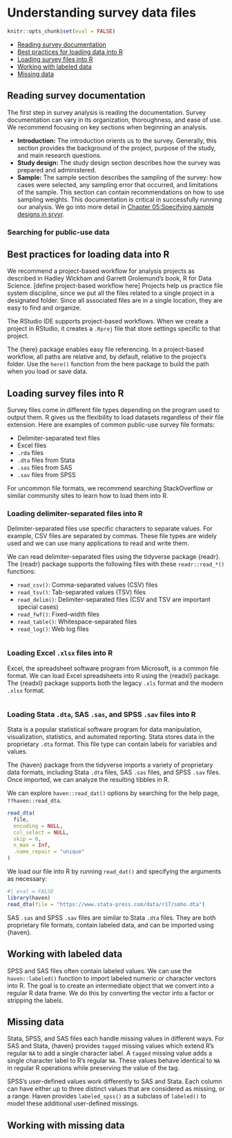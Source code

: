 # Understanding survey data files {#c03}

```r
knitr::opts_chunk$set(eval = FALSE)
```

* [Reading survey documentation](#reading-survey-documentation)
* [Best practices for loading data into R](#best-practices-for-loading-data-into-r)
* [Loading survey files into R](#loading-survey-files-into-r)
* [Working with labeled data](#working-with-labeled-data)
* [Missing data]

## Reading survey documentation

The first step in survey analysis is reading the documentation. Survey documentation can vary in its organization, thoroughness, and ease of use. We recommend focusing on key sections when beginning an analysis.

* **Introduction:** The introduction orients us to the survey. Generally, this section provides the background of the project, purpose of the study, and main research questions.
* **Study design:** The study design section describes how the survey was prepared and administered.
* **Sample:** The sample section describes the sampling of the survey: how cases were selected, any sampling error that occurred, and limitations of the sample. This section can contain recommendations on how to use sampling weights. This documentation is critical in successfully running our analysis. We go into more detail in [Chapter 05:Specifying sample designs in srvyr](#c05).

### Searching for public-use data



## Best practices for loading data into R

We recommend a project-based workflow for analysis projects as described in Hadley Wickham and Garrett Grolemund's book, R for Data Science. [define project-based workflow here] Projects help us practice file system discipline, since we put all the files related to a single project in a designated folder. Since all associated files are in a single location, they are easy to find and organize.

The RStudio IDE supports project-based workflows. When we create a project in RStudio, it creates a `.Rproj` file that store settings specific to that project.

The {here} package enables easy file referencing. In a project-based workflow, all paths are relative and, by default, relative to the project’s folder. Use the `here()` function from the here package to build the path when you load or save data.

## Loading survey files into R

Survey files come in different file types depending on the program used to output them. R gives us the flexibility to load datasets regardless of their file extension. Here are examples of common public-use survey file formats:

* Delimiter-separated text files
* Excel files
* `.rda` files
* `.dta` files from Stata
* `.sas` files from SAS
* `.sav` files from SPSS

For uncommon file formats, we recommend searching StackOverflow or similar community sites to learn how to load them into R.

### Loading delimiter-separated files into R

Delimiter-separated files use specific characters to separate values. For example, CSV files are separated by commas. These file types are widely used and we can use many applications to read and write them.

We can read delimiter-separated files using the tidyverse package {readr}. The {readr} package supports the following files with these `readr::read_*()` functions:

* `read_csv()`: Comma-separated values (CSV) files
* `read_tsv()`: Tab-separated values (TSV) files
* `read_delim()`: Delimiter-separated files (CSV and TSV are important special cases)
* `read_fwf()`: Fixed-width files
* `read_table()`: Whitespace-separated files
* `read_log()`: Web log files

```r

```

### Loading Excel `.xlsx` files into R

Excel, the spreadsheet software program from Microsoft, is a common file format. 
We can load Excel spreadsheets into R using the {readxl} package. The {readxl} package supports both the legacy `.xls` format and the modern `.xlsx` format. 

```r

```

### Loading Stata `.dta`, SAS `.sas`, and SPSS `.sav` files into R

Stata is a popular statistical software program for data manipulation, visualization, statistics, and automated reporting. Stata stores data in the proprietary `.dta` format. This file type can contain labels for variables and values.

The {haven} package from the tidyverse imports a variety of proprietary data formats, including Stata `.dta` files, SAS `.sas` files, and SPSS `.sav` files. Once imported, we can analyze the resulting tibbles in R.

We can explore `haven::read_dat()` options by searching for the help page, `??haven::read_dta`.

```r
read_dta(
  file,
  encoding = NULL,
  col_select = NULL,
  skip = 0,
  n_max = Inf,
  .name_repair = "unique"
)
```

We load our file into R by running `read_dat()` and specifying the arguments as necessary:

```r
#| eval = FALSE
library(haven)
read_dta(file = "https://www.stata-press.com/data/r17/smho.dta")
```

SAS `.sas` and SPSS `.sav` files are similar to Stata `.dta` files. They are both proprietary file formats, contain labeled data, and can be imported using {haven}.

## Working with labeled data

SPSS and SAS files often contain labeled values. We can use the `haven::labeled()` function to import labeled numeric or character vectors into R. The goal is to create an intermediate object that we convert into a regular R data frame. We do this by converting the vector into a factor or stripping the labels.

## Missing data

Stata, SPSS, and SAS files each handle missing values in different ways. For SAS and Stata, {haven} provides `tagged` missing values which extend R’s regular `NA` to add a single character label. A `tagged` missing value adds a single character label to R's regular `NA`. These values behave identical to `NA` in regular R operations while preserving the value of the tag.

SPSS’s user-defined values work differently to SAS and Stata. Each column can have either up to three distinct values that are considered as missing, or a range. Haven provides `labeled_spss()` as a subclass of `labeled()` to model these additional user-defined missings.

## Working with missing data
